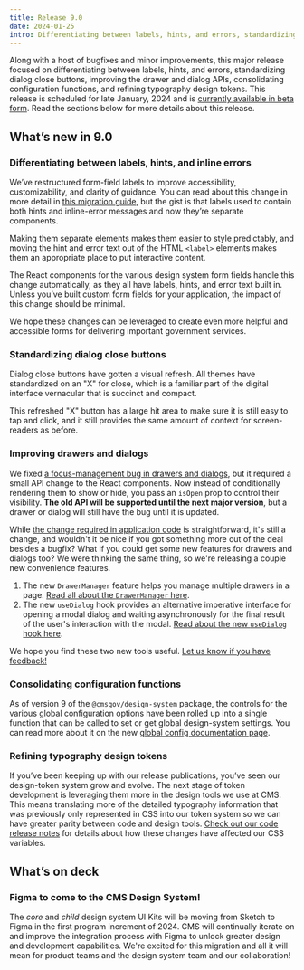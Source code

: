 ```yaml
---
title: Release 9.0
date: 2024-01-25
intro: Differentiating between labels, hints, and errors, standardizing dialog close buttons, improving the drawer and dialog APIs, consolidating configuration functions, and refining typography design tokens.
---
```



Along with a host of bugfixes and minor improvements, this major release focused on differentiating between labels, hints, and errors, standardizing dialog close buttons, improving the drawer and dialog APIs, consolidating configuration functions, and refining typography design tokens. This release is scheduled for late January, 2024 and is [currently available in beta form](https://github.com/CMSgov/design-system/releases). Read the sections below for more details about this release.

## Whatʼs new in 9.0

### Differentiating between labels, hints, and inline errors

Weʼve restructured form-field labels to improve accessibility, customizability, and clarity of guidance. You can read about this change in more detail in [this migration guide](/migration-guides/v9-label-updates), but the gist is that labels used to contain both hints and inline-error messages and now theyʼre separate components.

Making them separate elements makes them easier to style predictably, and moving the hint and error text out of the HTML `<label>` elements makes them an appropriate place to put interactive content.

The React components for the various design system form fields handle this change automatically, as they all have labels, hints, and error text built in. Unless youʼve built custom form fields for your application, the impact of this change should be minimal.

We hope these changes can be leveraged to create even more helpful and accessible forms for delivering important government services.

### Standardizing dialog close buttons

Dialog close buttons have gotten a visual refresh. All themes have standardized on an "X" for close, which is a familiar part of the digital interface vernacular that is succinct and compact.

<div className="ds-u-text-align--center ds-u-margin-top--3">
</div>

This refreshed "X" button has a large hit area to make sure it is still easy to tap and click, and it still provides the same amount of context for screen-readers as before.

### Improving drawers and dialogs

We fixed [a focus-management bug in drawers and dialogs](https://github.com/CMSgov/design-system/pull/2890), but it required a small API change to the React components. Now instead of conditionally rendering them to show or hide, you pass an `isOpen` prop to control their visibility. **The old API will be supported until the next major version**, but a drawer or dialog will still have the bug until it is updated.

While [the change required in application code](https://github.com/CMSgov/design-system/pull/2890) is straightforward, it's still a change, and wouldn't it be nice if you got something more out of the deal besides a bugfix? What if you could get some new features for drawers and dialogs too? We were thinking the same thing, so we're releasing a couple new convenience features.

1. The new `DrawerManager` feature helps you manage multiple drawers in a page. [Read all about the `DrawerManager` here](/storybook/?path=/docs/components-drawermanager--docs).
2. The new `useDialog` hook provides an alternative imperative interface for opening a modal dialog and waiting asynchronously for the final result of the user's interaction with the modal. [Read about the new `useDialog` hook here](/storybook/?path=/docs/components-dialog--docs#usedialog-example).

We hope you find these two new tools useful. [Let us know if you have feedback!](/contact)

### Consolidating configuration functions

As of version 9 of the `@cmsgov/design-system` package, the controls for the various global configuration options have been rolled up into a single function that can be called to set or get global design-system settings. You can read more about it on the new [global config documentation page](/components/config).

### Refining typography design tokens

If youʼve been keeping up with our release publications, youʼve seen our design-token system grow and evolve. The next stage of token development is leveraging them more in the design tools we use at CMS. This means translating more of the detailed typography information that was previously only represented in CSS into our token system so we can have greater parity between code and design tools. [Check out our code release notes](https://github.com/CMSgov/design-system/releases) for details about how these changes have affected our CSS variables.

## Whatʼs on deck

### Figma to come to the CMS Design System!

The _core_ and _child_ design system UI Kits will be moving from Sketch to Figma in the first program increment of 2024. CMS will continually iterate on and improve the integration process with Figma to unlock greater design and development capabilities. We're excited for this migration and all it will mean for product teams and the design system team and our collaboration!
